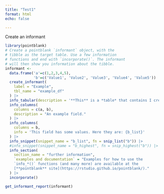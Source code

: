 ```yaml
---
title: "Test1"
format: html
echo: false

---
```


Create an informant
``` r
library(pointblank)
# Create a pointblank `informant` object, with the
# tibble as the target table. Use a few information
# functions and end with `incorporate()`. The informant
# will then show you information about the tibble.
informant <- 
  data.frame('a'=c(1,2,3,4,5),
             'b'=c('Value1', 'Value2', 'Value3', 'Value4', 'Value5')) |>
  create_informant(
    label = "Example",
    tbl_name = "example_df"
  ) |>
  info_tabular(description = '**This** is a *table* that contains I created with some base R `code`') |>
  info_columns(
    columns = c(a, b),
    description = "An example field."
  ) |>
  info_columns(
    columns = b,
    info = 'This field has some values. Here they are: {b_list}'
  ) |>
  info_snippet(snippet_name = "b_list", fn = snip_list("b")) |>
  #info_snippet(snippet_name = "b_highest", fn = snip_highest("b")) |>
  info_section(
    section_name = "further information", 
    `examples and documentation` = "Examples for how to use the
    `info_*()` functions (and many more) are available at the
    [**pointblank** site](https://rstudio.github.io/pointblank/)."
  ) |>
  incorporate()

get_informant_report(informant)
```